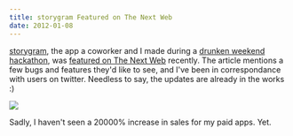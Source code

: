 ```yaml
---
title: storygram Featured on The Next Web
date: 2012-01-08
---
```



[storygram](http://storygram.me/), the app a coworker and I made during a [drunken weekend hackathon](/blog/storygram/), was [featured on The Next Web](http://thenextweb.com/apps/2012/01/06/instagram-meets-500px-with-the-new-ios-app-storygram/) recently. The article mentions a few bugs and features they'd like to see, and I've been in correspondance with users on twitter. Needless to say, the updates are already in the works :)

 ![](./32FF06BC3F844FE890EB3A4BF6472DD6.png)

Sadly, I haven't seen a 20000% increase in sales for my paid apps. Yet.


  